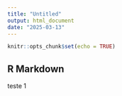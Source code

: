 ```yaml
---
title: "Untitled"
output: html_document
date: "2025-03-13"
---
```


```r
knitr::opts_chunk$set(echo = TRUE)
```

## R Markdown

teste 1
